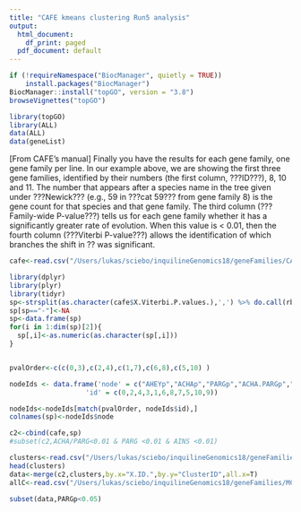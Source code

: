 ```yaml
---
title: "CAFE kmeans clustering Run5 analysis"
output:
  html_document:
    df_print: paged
  pdf_document: default
---
```

<STYLE TYPE="text/css">
<!--
  td{
    font-family: Arial; 
    font-size: 8pt;
    padding:0px;
    cellpadding="0";
    cellspacing="0"
  }
  th {
    font-family: Arial; 
    font-size: 8pt;
    height: 20px;
    font-weight: bold;
    text-align: right;
    background-color: #ccccff;
  }
  table { 
    border-spacing: 0px;
    border-collapse: collapse;
  }
--->
</STYLE>

```r
if (!requireNamespace("BiocManager", quietly = TRUE))
    install.packages("BiocManager")
BiocManager::install("topGO", version = "3.8")
browseVignettes("topGO")
```

```r
library(topGO)
library(ALL)
data(ALL)
data(geneList)
```
[From CAFE's manual]
Finally you have the results for each gene family, one gene family per line. In our example above, we are showing the first three gene families, identified by their numbers (the first column, ???ID???), 8, 10 and 11. The number that appears after a species name in the tree given under ???Newick??? (e.g., 59 in ???cat 59??? from gene family 8) is the gene count for that species and that gene family. The third column (???Family-wide P-value???) tells us for each gene family whether it has a significantly greater rate of evolution. When this value is < 0.01, then the fourth column (???Viterbi P-value???) allows the identification of which branches the shift in ?? was significant.

```r
cafe<-read.csv("/Users/lukas/sciebo/inquilineGenomics18/geneFamilies/CAFE/results/Acro.Atta/RUN4C/RUN4C/m6b.cafe",sep="\t",skip=10)

library(dplyr)
library(plyr)
library(tidyr)
sp<-strsplit(as.character(cafe$X.Viterbi.P.values.),',') %>% do.call(rbind, .) %>% gsub("\\(|\\)","",.,perl=T) 
sp[sp=="-"]<-NA
sp<-data.frame(sp)
for(i in 1:dim(sp)[2]){
  sp[,i]<-as.numeric(as.character(sp[,i]))
}


pvalOrder<-c(c(0,3),c(2,4),c(1,7),c(6,8),c(5,10) )

nodeIds <- data.frame('node' = c("AHEYp","ACHAp","PARGp","ACHA.PARGp","AHEY.ACHA.PARGp","AECHp","AINSp","AECH.AINSp","ACROp","ACOLp","ROOTp"), 
                   'id' = c(0,2,4,3,1,6,8,7,5,10,9))

nodeIds<-nodeIds[match(pvalOrder, nodeIds$id),]
colnames(sp)<-nodeIds$node

c2<-cbind(cafe,sp)
#subset(c2,ACHA/PARG<0.01 & PARG <0.01 & AINS <0.01)

```

```r
clusters<-read.csv("/Users/lukas/sciebo/inquilineGenomics18/geneFamilies/MCLclustering/Acro+Acol/mcl.clean/finalQC.I01.5.tsv",sep="\t")
head(clusters)
data<-merge(c2,clusters,by.x="X.ID.",by.y="ClusterID",all.x=T)
allC<-read.csv("/Users/lukas/sciebo/inquilineGenomics18/geneFamilies/MCLclustering/Acro+Acol/mcl/seq.af50lf25.mci.I01.5",sep="\t",F)
```

```r
subset(data,PARGp<0.05)
```

